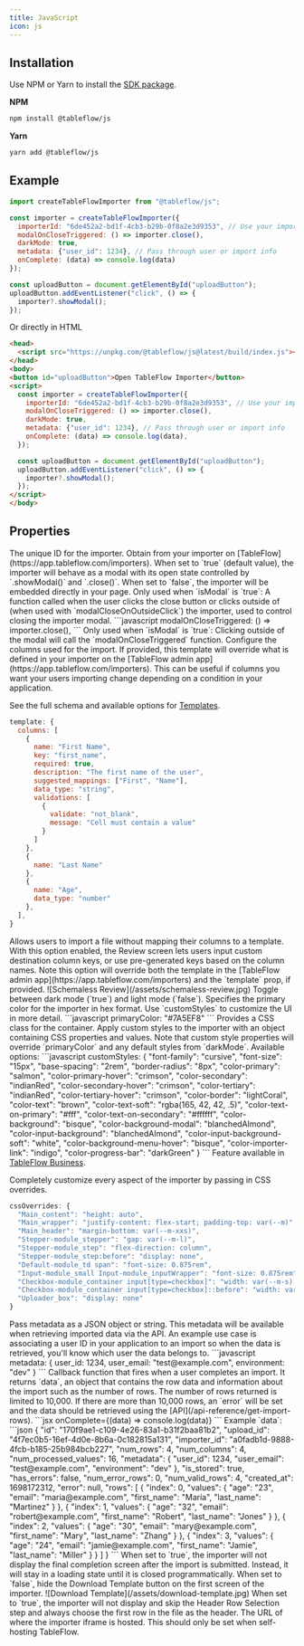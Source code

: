 ```yaml
---
title: JavaScript
icon: js
---
```


## Installation

Use NPM or Yarn to install the [SDK package](https://www.npmjs.com/package/@tableflow/js).

**NPM**
```bash
npm install @tableflow/js
```
**Yarn**
```bash
yarn add @tableflow/js
```
## Example

```javascript
import createTableFlowImporter from "@tableflow/js";

const importer = createTableFlowImporter({
  importerId: "6de452a2-bd1f-4cb3-b29b-0f8a2e3d9353", // Use your importer ID 
  modalOnCloseTriggered: () => importer.close(),
  darkMode: true,
  metadata: {"user_id": 1234}, // Pass through user or import info
  onComplete: (data) => console.log(data)
});

const uploadButton = document.getElementById("uploadButton");
uploadButton.addEventListener("click", () => {
  importer?.showModal();
});
```

Or directly in HTML
```html
<head>
  <script src="https://unpkg.com/@tableflow/js@latest/build/index.js"></script>
</head>
<body>
<button id="uploadButton">Open TableFlow Importer</button>
<script>
  const importer = createTableFlowImporter({
    importerId: "6de452a2-bd1f-4cb3-b29b-0f8a2e3d9353", // Use your importer ID
    modalOnCloseTriggered: () => importer.close(),
    darkMode: true,
    metadata: {"user_id": 1234}, // Pass through user or import info
    onComplete: (data) => console.log(data),
  });

  const uploadButton = document.getElementById("uploadButton");
  uploadButton.addEventListener("click", () => {
    importer?.showModal();
  });
</script>
</body>
```

## Properties

<ResponseField name="importerId" type="string" required>
  The unique ID for the importer. Obtain from your importer on [TableFlow](https://app.tableflow.com/importers).
</ResponseField>

<ResponseField name="isModal" type="boolean" default={true}>
  When set to `true` (default value), the importer will behave as a modal with its open state controlled by
  `.showModal()` and `.close()`. When set to `false`, the importer will be embedded directly in your page.
</ResponseField>

<ResponseField name="modalOnCloseTriggered" type="function">
  Only used when `isModal` is `true`: A function called when the user clicks the close button or clicks outside of (when
  used with `modalCloseOnOutsideClick`) the importer, used to control closing the importer modal.
  ```javascript
  modalOnCloseTriggered: () => importer.close(),
  ```
</ResponseField>

<ResponseField name="modalCloseOnOutsideClick" type="boolean" default={false}>
  Only used when `isModal` is `true`: Clicking outside of the modal will call the `modalOnCloseTriggered` function.
</ResponseField>

<ResponseField name="template" type="object">
  Configure the columns used for the import. If provided, this template will override what is defined in your importer
  on the [TableFlow admin app](https://app.tableflow.com/importers). This can be useful if columns you want your users
  importing change depending on a condition in your application.

  See the full schema and available options for [Templates](/templates).

  ```javascript
  template: {
    columns: [
      {
        name: "First Name",
        key: "first_name",
        required: true,
        description: "The first name of the user",
        suggested_mappings: ["First", "Name"],
        data_type: "string",
        validations: [
          {
            validate: "not_blank",
            message: "Cell must contain a value"
          }
        ]
      },
      {
        name: "Last Name"
      },
      {
        name: "Age",
        data_type: "number"
      },
    ],
  }
  ```
</ResponseField>

<ResponseField name="schemaless" type="boolean" default={false}>
  Allows users to import a file without mapping their columns to a template. With this option enabled, the Review screen
  lets users input custom destination column keys, or use pre-generated keys based on the column names. Note this option
  will override both the template in the [TableFlow admin app](https://app.tableflow.com/importers) and the `template`
  prop, if provided.
  <Frame>
    ![Schemaless Review](/assets/schemaless-review.jpg)
  </Frame>
</ResponseField>

<ResponseField name="darkMode" type="boolean" default={false}>
  Toggle between dark mode (`true`) and light mode (`false`).
</ResponseField>

<ResponseField name="primaryColor" type="string">
  Specifies the primary color for the importer in hex format. Use `customStyles` to customize the UI in more detail.
  ```javascript
  primaryColor: "#7A5EF8"
  ```
</ResponseField>

<ResponseField name="className" type="string">
  Provides a CSS class for the container.
</ResponseField>

<ResponseField name="customStyles" type="object">
  Apply custom styles to the importer with an object containing CSS properties and values. Note that custom style
  properties will override `primaryColor` and any default styles from `darkMode`.
  Available options:
  ```javascript
  customStyles: {
    "font-family": "cursive",
    "font-size": "15px",
    "base-spacing": "2rem",
    "border-radius": "8px",
    "color-primary": "salmon",
    "color-primary-hover": "crimson",
    "color-secondary": "indianRed",
    "color-secondary-hover": "crimson",
    "color-tertiary": "indianRed",
    "color-tertiary-hover": "crimson",
    "color-border": "lightCoral",
    "color-text": "brown",
    "color-text-soft": "rgba(165, 42, 42, .5)",
    "color-text-on-primary": "#fff",
    "color-text-on-secondary": "#ffffff",
    "color-background": "bisque",
    "color-background-modal": "blanchedAlmond",
    "color-input-background": "blanchedAlmond",
    "color-input-background-soft": "white",
    "color-background-menu-hover": "bisque",
    "color-importer-link": "indigo",
    "color-progress-bar": "darkGreen"
}
  ```
</ResponseField>

<ResponseField name="cssOverrides" type="object">
  <Info>Feature available in <a href="https://tableflow.com/pricing" target="_blank">TableFlow Business</a>.</Info>

  Completely customize every aspect of the importer by passing in CSS overrides.
  ```jsx
  cssOverrides: {
    "Main_content": "height: auto",
    "Main_wrapper": "justify-content: flex-start; padding-top: var(--m)",
    "Main_header": "margin-bottom: var(--m-xxs)",
    "Stepper-module_stepper": "gap: var(--m-l)",
    "Stepper-module_step": "flex-direction: column",
    "Stepper-module_step:before": "display: none",
    "Default-module_td span": "font-size: 0.875rem",
    "Input-module_small Input-module_inputWrapper": "font-size: 0.875rem",
    "Checkbox-module_container input[type=checkbox]": "width: var(--m-s); height: var(--m-s)",
    "Checkbox-module_container input[type=checkbox]::before": "width: var(--m-xxs); height: var(--m-xxs)",
    "Uploader_box": "display: none"
  }
  ```
</ResponseField>

<ResponseField name="metadata" type="object">
  Pass metadata as a JSON object or string. This metadata will be available when retrieving imported data via the API.
  An example use case is associating a user ID in your application to an import so when the data is retrieved, you'll
  know which user the data belongs to.
  ```javascript
  metadata: {
    user_id: 1234, 
    user_email: "test@example.com", 
    environment: "dev"
  }
  ```
</ResponseField>

<ResponseField name="onComplete" type="function">
  Callback function that fires when a user completes an import. It returns `data`, an object that contains the row data
  and information about the import such as the number of rows. The number of rows returned is limited to 10,000. If
  there are more than 10,000 rows, an `error` will be set and the data should be retrieved using the
  [API](/api-reference/get-import-rows).
  ```jsx
  onComplete={(data) => console.log(data)}
  ```
  Example `data`:
  ```json
  {
    "id": "170f9ae1-c109-4e26-83a1-b31f2baa81b2",
    "upload_id": "4f7ec0b5-16ef-4d0e-8b6a-0c182815a131",
    "importer_id": "a0fadb1d-9888-4fcb-b185-25b984bcb227",
    "num_rows": 4,
    "num_columns": 4,
    "num_processed_values": 16,
    "metadata": {
      "user_id": 1234, 
      "user_email": "test@example.com", 
      "environment": "dev"
    },
    "is_stored": true,
    "has_errors": false,
    "num_error_rows": 0,
    "num_valid_rows": 4,
    "created_at": 1698172312,
    "error": null,
    "rows": [
      {
        "index": 0,
        "values": {
          "age": "23",
          "email": "maria@example.com",
          "first_name": "Maria",
          "last_name": "Martinez"
        }
      },
      {
        "index": 1,
        "values": {
          "age": "32",
          "email": "robert@example.com",
          "first_name": "Robert",
          "last_name": "Jones"
        }
      },
      {
        "index": 2,
        "values": {
          "age": "30",
          "email": "mary@example.com",
          "first_name": "Mary",
          "last_name": "Zhang"
        }
      },
      {
        "index": 3,
        "values": {
          "age": "24",
          "email": "jamie@example.com",
          "first_name": "Jamie",
          "last_name": "Miller"
        }
      }
    ]
  }
  ```
</ResponseField>

<ResponseField name="waitOnComplete" type="boolean" default={false}>
  When set to `true`, the importer will not display the final completion screen after the import is submitted. Instead,
  it will stay in a loading state until it is closed programmatically.
</ResponseField>

<ResponseField name="showDownloadTemplateButton" type="boolean" default={true}>
  When set to `false`, hide the Download Template button on the first screen of the importer.
  <Frame>
    ![Download Template](/assets/download-template.jpg)
  </Frame>
</ResponseField>

<ResponseField name="skipHeaderRowSelection" type="boolean" default={false}>
  When set to `true`, the importer will not display and skip the Header Row Selection step and always choose the first
  row in the file as the header.
</ResponseField>

<ResponseField name="hostUrl" type="string">
  The URL of where the importer iframe is hosted. This should only be set when self-hosting TableFlow.
</ResponseField>
